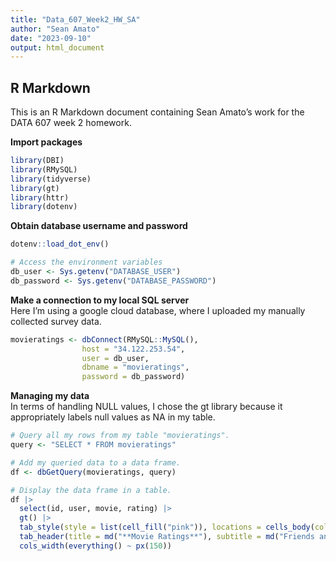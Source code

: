---
title: "Data_607_Week2_HW_SA"
author: "Sean Amato"
date: "2023-09-10"
output: html_document
---
## R Markdown

This is an R Markdown document containing Sean Amato's work for the DATA 607 week 2 homework.  
  
**Import packages**

```{r, message=FALSE, warning=FALSE}
library(DBI)
library(RMySQL)
library(tidyverse)
library(gt)
library(httr)
library(dotenv)
```
**Obtain database username and password**
```{r}
dotenv::load_dot_env()

# Access the environment variables
db_user <- Sys.getenv("DATABASE_USER")
db_password <- Sys.getenv("DATABASE_PASSWORD")
```


**Make a connection to my local SQL server**   
Here I'm using a google cloud database, where I uploaded my manually collected survey data. 
```{r}
movieratings <- dbConnect(RMySQL::MySQL(),
                host = "34.122.253.54",
                user = db_user,
                dbname = "movieratings",
                password = db_password)
```


**Managing my data**  
In terms of handling NULL values, I chose the gt library because it appropriately labels null values as NA in my table.
```{r}

# Query all my rows from my table "movieratings".
query <- "SELECT * FROM movieratings"

# Add my queried data to a data frame.
df <- dbGetQuery(movieratings, query)

# Display the data frame in a table.
df |>
  select(id, user, movie, rating) |>
  gt() |>
  tab_style(style = list(cell_fill("pink")), locations = cells_body(columns = user)) |>
  tab_header(title = md("**Movie Ratings**"), subtitle = md("Friends and Family Movie Ratings")) |>
  cols_width(everything() ~ px(150))
```
